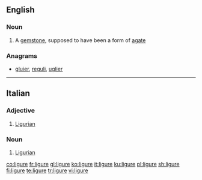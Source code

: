 ==English==

===Noun===
{{en-noun}}

# {{context|obsolete|lang=en}} A [[gemstone]], supposed to have been a form of [[agate]]

===Anagrams===
* [[gluier#English|gluier]], [[reguli#English|reguli]], [[uglier#English|uglier]]
----
==Italian==

===Adjective===
{{it-adj|ligur|e|i}}

# [[Ligurian]]

===Noun===
{{it-noun|mf}}

# [[Ligurian]]

[[co:ligure]]
[[fr:ligure]]
[[gl:ligure]]
[[ko:ligure]]
[[it:ligure]]
[[ku:ligure]]
[[pl:ligure]]
[[sh:ligure]]
[[fi:ligure]]
[[te:ligure]]
[[tr:ligure]]
[[vi:ligure]]